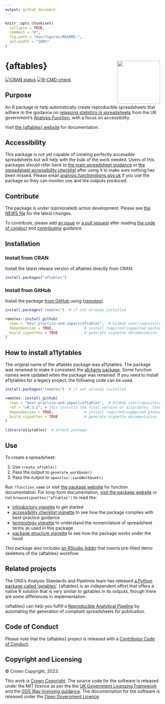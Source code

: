 ```yaml
---
output: github_document
---
```


<!-- README.md is generated from README.Rmd. Please edit that file -->

```r
knitr::opts_chunk$set(
  collapse = TRUE,
  comment = "#",
  fig.path = "man/figures/README-",
  out.width = "100%"
)
```

# {aftables} <a href="https://best-practice-and-impact.github.io/aftables/"><img src="man/figures/logo.png" align="right" height="139"/></a>

<!-- badges: start -->
[![CRAN
status](https://www.r-pkg.org/badges/version/aftables)](https://CRAN.R-project.org/package=aftables)
[![R-CMD-check](https://github.com/best-practice-and-impact/aftables/actions/workflows/R-CMD-check.yaml/badge.svg)](https://github.com/best-practice-and-impact/aftables/actions/workflows/R-CMD-check.yaml)
<!-- badges: end -->

## Purpose

An R package to help automatically create reproducible spreadsheets that adhere to the guidance on [releasing statistics in spreadsheets](https://analysisfunction.civilservice.gov.uk/policy-store/releasing-statistics-in-spreadsheets/) from the UK government's [Analysis Function](https://analysisfunction.civilservice.gov.uk/), with a focus on accessibility.

Visit [the {aftables} website](https://best-practice-and-impact.github.io/aftables/) for documentation.

## Accessibility

This package is not yet capable of creating perfectly accessible spreadsheets but will help with the bulk of the work needed. Users of this packages should refer back to [the main spreadsheet guidance](https://analysisfunction.civilservice.gov.uk/policy-store/releasing-statistics-in-spreadsheets/) or [the spreadsheet accessibility checklist](https://analysisfunction.civilservice.gov.uk/policy-store/making-spreadsheets-accessible-a-brief-checklist-of-the-basics/) after using it to make sure nothing has been missed. Please email [analysis.function@ons.gov.uk](mailto:analysis.function@ons.gov.uk) if you use the package so they can monitor use and the outputs produced.

## Contribute

The package is under (opinionated) active development. Please see [the NEWS file](https://best-practice-and-impact.github.io/aftables/news/index.html) for the latest changes. 

To contribute, please add [an issue](https://github.com/best-practice-and-impact/aftables/issues) or [a pull request](https://github.com/best-practice-and-impact/aftables/pulls) after reading [the code of conduct](https://github.com/best-practice-and-impact/aftables/blob/main/CODE_OF_CONDUCT.md) and [contributing](https://github.com/best-practice-and-impact/aftables/blob/main/.github/CONTRIBUTING.md) guidance. 


## Installation

### Install from CRAN

Install the latest release version of aftables directly from CRAN:

``` r
install.packages("aftables")
```

### Install from GitHub

Install the package [from GitHub](https://github.com/best-practice-and-impact/aftables) using [{remotes}](https://remotes.r-lib.org/).

```r
install.packages("remotes")  # if not already installed

remotes::install_github(
  repo = "best-practice-and-impact/aftables",  # GitHub user/repository
  dependencies = TRUE,              # install required/suggested packages
  build_vignettes = TRUE            # generate vignette documentation
)
```

## How to install a11ytables

The original name of the aftables package was a11ytables. The package was renamed to make it consistent the [afcharts package](https://github.com/best-practice-and-impact/afcharts). Some function names were updated when the package was renamed. If you need to install a11ytables for a legacy project, the following code can be used.

```r
install.packages("remotes")  # if not already installed

remotes::install_github(
  repo = "best-practice-and-impact/aftables",  # GitHub user/repository
  ref = "v0.3.2", # this installs the final version of a11ytables. Change if you need an earlier version.
  dependencies = TRUE,              # install required/suggested packages
  build_vignettes = TRUE            # generate vignette documentation
)

library(a11ytables)  # attach package
```

## Use

To create a spreadsheet:

1. Use `create_aftable()`
1. Pass the output to `generate_workbook()`
1. Pass the output to `openxlsx::saveWorkbook()`

Run `?function_name` or visit [the package website](https://best-practice-and-impact.github.io/aftables/reference/index.html) for function documentation. For long-form documentation, [visit the package website](https://best-practice-and-impact.github.io/aftables/) or run `browseVignettes("aftables")` to read the:

* [introductory vignette](https://best-practice-and-impact.github.io/aftables/articles/aftables.html) to get started
* [accessibility checklist vignette](https://best-practice-and-impact.github.io/aftables/articles/checklist.html) to see how the package complies with best-practice guidance
* [terminology vignette](https://best-practice-and-impact.github.io/aftables/articles/terminology) to understand the nomenclature of spreadsheet terms as used in this package
* [package structure vignette](https://best-practice-and-impact.github.io/aftables/articles/structure) to see how the package works under the hood

This package also includes [an RStudio Addin](https://rstudio.github.io/rstudioaddins/) that inserts pre-filled demo skeletons of the {aftables} workflow.

## Related projects

The ONS's Analysis Standards and Pipelines team has released [a Python package called 'gptables'](https://github.com/best-practice-and-impact/gptables). {aftables} is an independent effort that offers a native R solution that is very similar to gptables in its outputs, though there are some differences in implementation.

{aftables} can help you fulfill a [Reproducible Analytical Pipeline](https://analysisfunction.civilservice.gov.uk/support/reproducible-analytical-pipelines/) by automating the generation of compliant spreadsheets for publication.

## Code of Conduct

Please note that the {aftables} project is released with a [Contributor Code of Conduct](https://best-practice-and-impact.github.io/aftables/CODE_OF_CONDUCT.html).

## Copyright and Licensing

© Crown Copyright, 2023.

This work is [Crown Copyright](https://www.nationalarchives.gov.uk/information-management/re-using-public-sector-information/uk-government-licensing-framework/crown-copyright/). The source code for the software is released under the MIT licence as per the the [UK Government Licensing Framework](https://www.nationalarchives.gov.uk/information-management/re-using-public-sector-information/uk-government-licensing-framework/open-government-licence/open-software-licences/) and the [GDS Way licensing guidance](https://gds-way.digital.cabinet-office.gov.uk/manuals/licensing.html). The documentation for the software is released under the [Open Government Licence](https://www.nationalarchives.gov.uk/doc/open-government-licence/version/3/).
